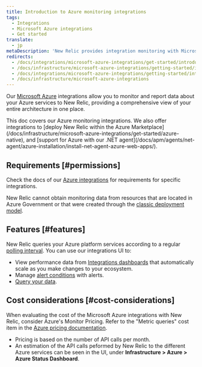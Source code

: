 ```yaml
---
title: Introduction to Azure monitoring integrations
tags:
  - Integrations
  - Microsoft Azure integrations
  - Get started
translate:
  - jp
metaDescription: 'New Relic provides integration monitoring with Microsoft Azure products, giving a comprehensive view of your ecosystem as it changes.'
redirects:
  - /docs/integrations/microsoft-azure-integrations/get-started/introduction-azure-monitoring-integrations
  - /docs/infrastructure/microsoft-azure-integrations/getting-started/introduction-azure-monitoring-integrations
  - /docs/integrations/microsoft-azure-integrations/getting-started/introduction-azure-monitoring-integrations
  - /docs/infrastructure/microsoft-azure-integrations
---
```


Our [Microsoft Azure](https://azure.microsoft.com/) integrations allow you to monitor and report data about your Azure services to New Relic, providing a comprehensive view of your entire architecture in one place. 

<Callout variant="tip">
This doc covers our Azure monitoring integrations. We also offer integrations to [deploy New Relic within the Azure Marketplace](/docs/infrastructure/microsoft-azure-integrations/get-started/azure-native), and [support for Azure with our .NET agent](/docs/apm/agents/net-agent/azure-installation/install-net-agent-azure-web-apps/). 
</Callout>

## Requirements [#permissions]

Check the docs of our [Azure integrations](/docs/infrastructure/microsoft-azure-integrations/azure-integrations-list) for requirements for specific integrations.

New Relic cannot obtain monitoring data from resources that are located in Azure Government or that were created through the [classic deployment model](https://docs.microsoft.com/en-us/azure/azure-resource-manager/resource-manager-deployment-model).

## Features [#features]

New Relic queries your Azure platform services according to a regular [polling interval](/docs/infrastructure/microsoft-azure-integrations/azure-integrations-list/azure-polling-intervals-infrastructure-integrations). You can use our integrations UI to:

* View performance data from [Integrations dashboards](/docs/infrastructure/integrations/find-use-infrastructure-integration-data) that automatically scale as you make changes to your ecosystem.
* Manage [alert conditions](/docs/infrastructure/new-relic-infrastructure/configuration/infrastructure-alerts-add-edit-or-view-host-alert-information#integration) with alerts.
* [Query your data](/docs/using-new-relic/data/understand-data/query-new-relic-data).

## Cost considerations [#cost-considerations]

When evaluating the cost of the Microsoft Azure integrations with New Relic, consider Azure's Monitor Pricing. Refer to the "Metric queries" cost item in the [Azure pricing documentation](https://azure.microsoft.com/en-us/pricing/details/monitor/#pricing).

* Pricing is based on the number of API calls per month.
* An estimation of the API calls peformed by New Relic to the different Azure services can be seen in the UI, under **Infrastructure > Azure > Azure Status Dashboard**.
